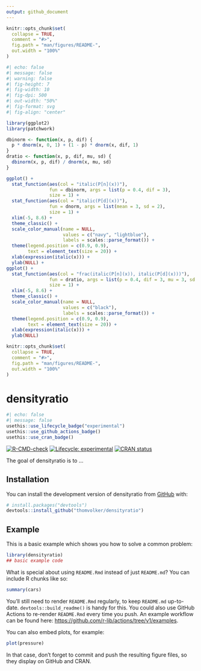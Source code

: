 ```yaml
---
output: github_document
---
```


```r
knitr::opts_chunk$set(
  collapse = TRUE,
  comment = "#>",
  fig.path = "man/figures/README-",
  out.width = "100%"
)
```

<!-- README.md is generated from README.Rmd. Please edit that file -->

<p align="center">

```r
#| echo: false
#| message: false
#| warning: false
#| fig-height: 7
#| fig-width: 10
#| fig-dpi: 500
#| out-width: "50%"
#| fig-format: svg
#| fig-align: "center"

library(ggplot2)
library(patchwork)

dbinorm <- function(x, p, dif) {
  p * dnorm(x, 0, 1) + (1 - p) * dnorm(x, dif, 1)
}
dratio <- function(x, p, dif, mu, sd) {
  dbinorm(x, p, dif) / dnorm(x, mu, sd)
}

ggplot() +
  stat_function(aes(col = "italic(P[n](x))"), 
                fun = dbinorm, args = list(p = 0.4, dif = 3),
                size = 1) +
  stat_function(aes(col = "italic(P[d](x))"), 
                fun = dnorm, args = list(mean = 3, sd = 2),
                size = 1) +
  xlim(-5, 8.6) +
  theme_classic() +
  scale_color_manual(name = NULL, 
                     values = c("navy", "lightblue"), 
                     labels = scales::parse_format()) +
  theme(legend.position = c(0.9, 0.9),
        text = element_text(size = 20)) +
  xlab(expression(italic(x))) +
  ylab(NULL) +
ggplot() +
  stat_function(aes(col = "frac(italic(P[n](x)), italic(P[d](x)))"), 
                fun = dratio, args = list(p = 0.4, dif = 3, mu = 3, sd = 2),
                size = 1) +
  xlim(-5, 8.6) +
  theme_classic() +
  scale_color_manual(name = NULL, 
                     values = c("black"),
                     labels = scales::parse_format()) +
  theme(legend.position = c(0.9, 0.9),
        text = element_text(size = 20)) +
  xlab(expression(italic(x))) +
  ylab(NULL)
```


```r
knitr::opts_chunk$set(
  collapse = TRUE,
  comment = "#>",
  fig.path = "man/figures/README-",
  out.width = "100%"
)
```

</p>

# densityratio



<p align="center">
<!-- badges: start -->
```r
#| echo: false
#| message: false
usethis::use_lifecycle_badge("experimental")
usethis::use_github_actions_badge()
usethis::use_cran_badge()
```

[![R-CMD-check](https://github.com/thomvolker/densityratio/actions/workflows/R-CMD-check.yaml/badge.svg)](https://github.com/thomvolker/densityratio/actions/workflows/R-CMD-check.yaml)
[![Lifecycle: experimental](https://img.shields.io/badge/lifecycle-experimental-orange.svg)](https://lifecycle.r-lib.org/articles/stages.html#experimental)
[![CRAN status](https://www.r-pkg.org/badges/version/densityratio)](https://CRAN.R-project.org/package=densityratio)
<!-- badges: end -->

<!-- badges: start -->

</p>

The goal of densityratio is to ...

## Installation

You can install the development version of densityratio from [GitHub](https://github.com/) with:

``` r
# install.packages("devtools")
devtools::install_github("thomvolker/densityratio")
```

## Example

This is a basic example which shows you how to solve a common problem:

```r
library(densityratio)
## basic example code
```

What is special about using `README.Rmd` instead of just `README.md`? You can include R chunks like so:

```r
summary(cars)
```

You'll still need to render `README.Rmd` regularly, to keep `README.md` up-to-date. `devtools::build_readme()` is handy for this. You could also use GitHub Actions to re-render `README.Rmd` every time you push. An example workflow can be found here: <https://github.com/r-lib/actions/tree/v1/examples>.

You can also embed plots, for example:

```r
plot(pressure)
```

In that case, don't forget to commit and push the resulting figure files, so they display on GitHub and CRAN.
